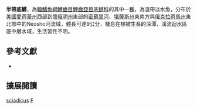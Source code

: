 {{Speciesbox
| name = 半帶底鱂
| image = Plains Topminnow - Fundulus sciadicus.jpg
| image_width = 200px
| image_caption = 
| status = LC
| status_system = IUCN3.1
| genus = Fundulus
| species = sciadicus
| authority = Cope, 1865
| synonyms = *''Haplochilus floripinnis'', Cope, 1874
*''Fundulus floripinnis'', Cope, 1874
*''Zygonectes lineatus'', Garman, 1881
*''Fundulus lineatus'', Garman, 1881
*''Zygonectes macdonaldi'', Meek, 1891
}}
'''半帶底鱂'''，為[[輻鰭魚綱|輻鰭魚綱]][[鯉齒目|鯉齒目]][[鯉齒亞目|鯉齒亞目]][[底鱂科|底鱂科]]的其中一[[種|種]]，為溫帶淡水魚，分布於[[美國|美國]][[愛荷華州|愛荷華州]]西部到[[懷俄明州|懷俄明州]]東部的[[密蘇里河|密蘇里河]]、[[堪薩斯州|堪薩斯州]]東南方與[[俄克拉荷馬州|俄克拉荷馬州]]東北部中的Neosho河流域，體長可達9公分，棲息在植被生長的深潭、溪流迴水區底中層水域，生活習性不明。

== 參考文獻 ==
*{{FishBase_species|genus=Fundulus|species=sciadicus|year=2014|month=10}}

== 擴展閱讀 ==
{{refbegin}}
{{wikispecies-inline|Fundulus sciadicus}}
{{refend}}
{{Taxonbar|from=Q6422054}}

[[Category:底鱂屬|sciadicus]]
[[Category:1865年描述的鱼类|F]]


{{魚類小作品}}
